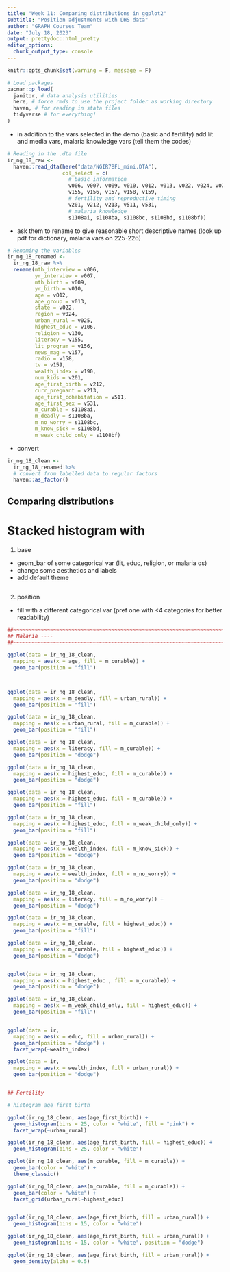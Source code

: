 ```yaml
---
title: "Week 11: Comparing distributions in ggplot2"
subtitle: "Position adjustments with DHS data"
author: "GRAPH Courses Team"
date: "July 18, 2023"
output: prettydoc::html_pretty
editor_options: 
  chunk_output_type: console
---
```


```r
knitr::opts_chunk$set(warning = F, message = F)
```

```r
# Load packages
pacman::p_load(
  janitor, # data analysis utilities
  here, # force rmds to use the project folder as working directory
  haven, # for reading in stata files
  tidyverse # for everything!
)
```

- in addition to the vars selected in the demo (basic and fertility) add lit and media vars, malaria knowledge vars (tell them the codes)

```r
# Reading in the .dta file
ir_ng_18_raw <- 
  haven::read_dta(here("data/NGIR7BFL_mini.DTA"),
                  col_select = c(
                    # basic information
                    v006, v007, v009, v010, v012, v013, v022, v024, v025, v106, v130, v190,                     # literacy and media
                    v155, v156, v157, v158, v159, 
                    # fertility and reproductive timing
                    v201, v212, v213, v511, v531, 
                    # malaria knowledge
                    s1108ai, s1108ba, s1108bc, s1108bd, s1108bf))
```

- ask them to rename to give reasonable short descriptive names (look up pdf for dictionary, malaria vars on 225-226)

```r
# Renaming the variables
ir_ng_18_renamed <- 
  ir_ng_18_raw %>% 
  rename(mth_interview = v006,
         yr_interview = v007,
         mth_birth = v009,
         yr_birth = v010,
         age = v012,
         age_group = v013,
         state = v022,
         region = v024,
         urban_rural = v025,
         highest_educ = v106,
         religion = v130,
         literacy = v155,
         lit_program = v156,
         news_mag = v157,
         radio = v158,
         tv = v159,
         wealth_index = v190,
         num_kids = v201,
         age_first_birth = v212,
         curr_pregnant = v213,
         age_first_cohabitation = v511,
         age_first_sex = v531,
         m_curable = s1108ai,
         m_deadly = s1108ba,
         m_no_worry = s1108bc,
         m_know_sick = s1108bd,
         m_weak_child_only = s1108bf)
```

- convert

```r
ir_ng_18_clean <- 
  ir_ng_18_renamed %>% 
  # convert from labelled data to regular factors
  haven::as_factor() 
```

## Comparing distributions

# Stacked histogram with 

1) base
- geom_bar of some categorical var (lit, educ, religion, or malaria qs)
- change some aesthetics and labels
- add default theme

```r

```

2) position
- fill with a different categorical var (pref one with <4 categories for better readability)





```r
##~~~~~~~~~~~~~~~~~~~~~~~~~~~~~~~~~~~~~~~~~~~~~~~~~~~~~~~~~~~~~~~~~~~~~~~~~~~~~~
## Malaria ----
##~~~~~~~~~~~~~~~~~~~~~~~~~~~~~~~~~~~~~~~~~~~~~~~~~~~~~~~~~~~~~~~~~~~~~~~~~~~~~~

ggplot(data = ir_ng_18_clean,
  mapping = aes(x = age, fill = m_curable)) +
  geom_bar(position = "fill")



ggplot(data = ir_ng_18_clean,
  mapping = aes(x = m_deadly, fill = urban_rural)) +
  geom_bar(position = "fill")

ggplot(data = ir_ng_18_clean,
  mapping = aes(x = urban_rural, fill = m_curable)) +
  geom_bar(position = "fill")

ggplot(data = ir_ng_18_clean,
  mapping = aes(x = literacy, fill = m_curable)) +
  geom_bar(position = "dodge")

ggplot(data = ir_ng_18_clean,
  mapping = aes(x = highest_educ, fill = m_curable)) +
  geom_bar(position = "dodge")

ggplot(data = ir_ng_18_clean,
  mapping = aes(x = highest_educ, fill = m_curable)) +
  geom_bar(position = "fill")

ggplot(data = ir_ng_18_clean,
  mapping = aes(x = highest_educ, fill = m_weak_child_only)) +
  geom_bar(position = "fill")

ggplot(data = ir_ng_18_clean,
  mapping = aes(x = wealth_index, fill = m_know_sick)) +
  geom_bar(position = "dodge")

ggplot(data = ir_ng_18_clean,
  mapping = aes(x = wealth_index, fill = m_no_worry)) +
  geom_bar(position = "dodge")

ggplot(data = ir_ng_18_clean,
  mapping = aes(x = literacy, fill = m_no_worry)) +
  geom_bar(position = "dodge")

ggplot(data = ir_ng_18_clean,
  mapping = aes(x = m_curable, fill = highest_educ)) +
  geom_bar(position = "fill")

ggplot(data = ir_ng_18_clean,
  mapping = aes(x = m_curable, fill = highest_educ)) +
  geom_bar(position = "dodge")


ggplot(data = ir_ng_18_clean,
  mapping = aes(x = highest_educ , fill = m_curable)) +
  geom_bar(position = "dodge")

ggplot(data = ir_ng_18_clean,
  mapping = aes(x = m_weak_child_only, fill = highest_educ)) +
  geom_bar(position = "fill")


ggplot(data = ir,
  mapping = aes(x = educ, fill = urban_rural)) +
  geom_bar(position = "dodge") +
  facet_wrap(~wealth_index)

ggplot(data = ir,
  mapping = aes(x = wealth_index, fill = urban_rural)) +
  geom_bar(position = "dodge")


## Fertility

# histogram age first birth

ggplot(ir_ng_18_clean, aes(age_first_birth)) +
  geom_histogram(bins = 25, color = "white", fill = "pink") +
  facet_wrap(~urban_rural)

ggplot(ir_ng_18_clean, aes(age_first_birth, fill = highest_educ)) +
  geom_histogram(bins = 25, color = "white")

ggplot(ir_ng_18_clean, aes(m_curable, fill = m_curable)) +
  geom_bar(color = "white") +
  theme_classic()

ggplot(ir_ng_18_clean, aes(m_curable, fill = m_curable)) +
  geom_bar(color = "white") +
  facet_grid(urban_rural~highest_educ)


ggplot(ir_ng_18_clean, aes(age_first_birth, fill = urban_rural)) +  
  geom_histogram(bins = 15, color = "white")

ggplot(ir_ng_18_clean, aes(age_first_birth, fill = urban_rural)) +  
  geom_histogram(bins = 15, color = "white", position = "dodge")

ggplot(ir_ng_18_clean, aes(age_first_birth, fill = urban_rural)) +  
  geom_density(alpha = 0.5)
```

